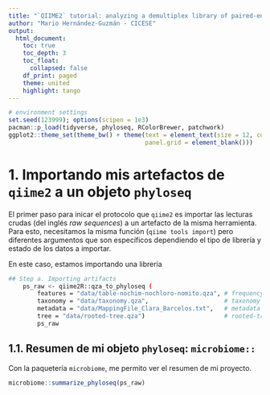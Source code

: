 ```yaml
---
title: "`QIIME2` tutorial: analyzing a demultiplex library of paired-end sequences from the V4 16S rRNA gene"
author: "Mario Hernández-Guzmán - CICESE"
output:
  html_document:
    toc: true
    toc_depth: 3
    toc_float:
      collapsed: false
    df_print: paged
    theme: united
    highlight: tango  
---
```


```r
# environment settings
set.seed(123999); options(scipen = 1e3)
pacman::p_load(tidyverse, phyloseq, RColorBrewer, patchwork)
ggplot2::theme_set(theme_bw() + theme(text = element_text(size = 12, color = "black"),
                                      panel.grid = element_blank()))
```


# 1. Importando mis artefactos de `qiime2` a un objeto `phyloseq`

El primer paso para inicar el protocolo que `qiime2` es importar las lecturas crudas (del inglés _raw sequences_) a un artefacto de la misma herramienta.
Para esto, necesitamos la misma función (`qiime tools import`) pero diferentes argumentos que son específicos dependiendo el tipo de librería y estado de los datos a importar.

En este caso, estamos importando una librería

```bash
## Step a. Importing artifacts
	ps_raw <- qiime2R::qza_to_phyloseq (
		features = "data/table-nochim-nochloro-nomito.qza", # frequency table qza
		taxonomy = "data/taxonomy.qza",                     # taxonomy file qza
		metadata = "data/MappingFile_Clara_Barcelos.txt",   # metadata
		tree = "data/rooted-tree.qza")                      # rooted-tree
        ps_raw
```

## 1.1. Resumen de mi objeto `phyloseq`: `microbiome::`

Con la paquetería `microbiome`, me permito ver el resumen de mi proyecto.

```r
microbiome::summarize_phyloseq(ps_raw)
```

